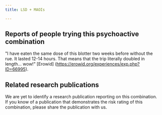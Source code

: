 ---
title: LSD + MAOIs

---

## Reports of people trying this psychoactive combination

"I have eaten the same dose of this blotter two weeks before without the rue. It lasted 12-14 hours. That means that the trip literally doubled in length... wow!" [Erowid] (https://erowid.org/experiences/exp.php?ID=66995).


## Related research publications

We are yet to identify a research publication reporting on this combination. If you know of a publication that demonstrates the risk rating of this combination, please share the publication with us.



